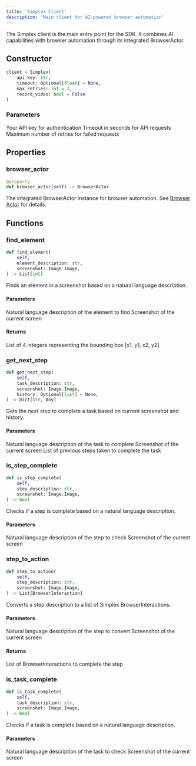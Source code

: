 ```yaml
---
title: 'Simplex Client'
description: 'Main client for AI-powered browser automation'
---
```


The Simplex client is the main entry point for the SDK. It combines AI capabilities with browser automation through its integrated BrowserActor.

## Constructor

```python
client = Simplex(
    api_key: str,
    timeout: Optional[float] = None,
    max_retries: int = 3,
    record_video: bool = False
)
```

### Parameters

<ParamField path="api_key" type="string" required>
  Your API key for authentication
</ParamField>

<ParamField path="timeout" type="float">
  Timeout in seconds for API requests
</ParamField>

<ParamField path="max_retries" type="integer" default="3">
  Maximum number of retries for failed requests
</ParamField>

## Properties

### browser_actor

```python
@property
def browser_actor(self) -> BrowserActor
```

The integrated BrowserActor instance for browser automation. See [Browser Actor](/api-reference/browser/browser-actor) for details. 

## Functions

### find_element

```python
def find_element(
    self,
    element_description: str,
    screenshot: Image.Image,
) -> List[int]
```

Finds an element in a screenshot based on a natural language description.

#### Parameters

<ParamField path="element_description" type="string" required>
  Natural language description of the element to find
</ParamField>

<ParamField path="screenshot" type="Image.Image" required>
  Screenshot of the current screen
</ParamField>

#### Returns
List of 4 integers representing the bounding box [x1, y1, x2, y2]

### get_next_step

```python
def get_next_step(
    self,
    task_description: str,
    screenshot: Image.Image,
    history: Optional[list] = None,
) -> Dict[str, Any]
```

Gets the next step to complete a task based on current screenshot and history.

#### Parameters

<ParamField path="task_description" type="string" required>
  Natural language description of the task to complete
</ParamField>

<ParamField path="screenshot" type="Image.Image" required>
  Screenshot of the current screen
</ParamField>

<ParamField path="history" type="list">
  List of previous steps taken to complete the task
</ParamField>

### is_step_complete

```python
def is_step_complete(
    self,
    step_description: str,
    screenshot: Image.Image,
) -> bool
```

Checks if a step is complete based on a natural language description.

#### Parameters

<ParamField path="step_description" type="string" required>
  Natural language description of the step to check
</ParamField>

<ParamField path="screenshot" type="Image.Image" required>
  Screenshot of the current screen
</ParamField>

### step_to_action

```python
def step_to_action(
    self,
    step_description: str,
    screenshot: Image.Image,
) -> List[BrowserInteraction]
```

Converts a step description to a list of Simplex BrowserInteractions.

#### Parameters

<ParamField path="step_description" type="string" required>
  Natural language description of the step to convert
</ParamField>

<ParamField path="screenshot" type="Image.Image" required>
  Screenshot of the current screen
</ParamField>

#### Returns
List of BrowserInteractions to complete the step

### is_task_complete

```python
def is_task_complete(
    self,
    task_description: str,
    screenshot: Image.Image,
) -> bool
```

Checks if a task is complete based on a natural language description.

#### Parameters

<ParamField path="task_description" type="string" required>
  Natural language description of the task to check
</ParamField>

<ParamField path="screenshot" type="Image.Image" required>
  Screenshot of the current screen
</ParamField>
